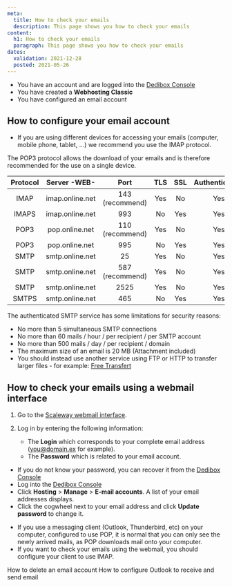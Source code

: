 ```yaml
---
meta:
  title: How to check your emails
  description: This page shows you how to check your emails
content:
  h1: How to check your emails
  paragraph: This page shows you how to check your emails
dates:
  validation: 2021-12-28
  posted: 2021-05-26
---
```


<Message type="requirement">

  - You have an account and are logged into the [Dedibox Console](https://console.online.net)
  - You have created a **Webhosting Classic**
  - You have configured an email account

</Message>



## How to configure your email account 

<Message type="note">

  - If you are using different devices for accessing your emails (computer, mobile phone, tablet, …) we recommend you use the IMAP protocol.

</Message>


The POP3 protocol allows the download of your emails and is therefore recommended for the use on a single device.


| Protocol |   Server -WEB-  |       Port      | TLS | SSL | Authentication |
|:--------:|:---------------:|:---------------:|:---:|:---:|:--------------:|
|   IMAP   | imap.online.net | 143 (recommend) | Yes |  No |       Yes      |
|   IMAPS  | imap.online.net |       993       |  No | Yes |       Yes      |
|   POP3   |  pop.online.net | 110 (recommend) | Yes |  No |       Yes      |
|   POP3   |  pop.online.net |       995       |  No | Yes |       Yes      |
|   SMTP   | smtp.online.net |        25       | Yes |  No |       Yes      |
|   SMTP   | smtp.online.net | 587 (recommend) | Yes |  No |       Yes      |
|   SMTP   | smtp.online.net |       2525      | Yes |  No |       Yes      |
|   SMTPS  | smtp.online.net |       465       |  No | Yes |       Yes      |



<Message type="important">

The authenticated SMTP service has some limitations for security reasons:

- No more than 5 simultaneous SMTP connections
- No more than 60 mails / hour / per recipient / per SMTP account
- No more than 500 mails / day / per recipient / domain
- The maximum size of an email is 20 MB (Attachment included)
- You should instead use another service using FTP or HTTP to transfer larger files - for example: [Free Transfert](https://transfert.free.fr/)

</Message>


## How to check your emails using a webmail interface 

1. Go to the [Scaleway webmail interface](https://webmail.online.net/). 
2. Log in by entering the following information:

    * The **Login** which corresponds to your complete email address ([you@domain.ex](mailto:you@domain.ex) for example).
    * The **Password** which is related  to your email account. 
        
<Message type="note">

- If you do not know your password, you can recover it from the [Dedibox Console](https://console.online.net)
- Log into the [Dedibox Console](https://console.online.net)
- Click **Hosting** > **Manage** > **E-mail accounts**. A list of your email addresses displays.
- Click the cogwheel next to your email address and click **Update password** to change it.  
    
</Message>

<Message type="tip">

- If you use a messaging client (Outlook, Thunderbird, etc) on your computer, configured to use POP, it is normal that you can only see the newly arrived mails, as POP downloads mail onto your computer.
- If you want to check your emails using the webmail, you should configure your client to use IMAP. 

</Message>

<Navigation title="See Also">
  <PreviousButton to="/webhosting/classic/how-to/delete-email-account/">How to delete an email account</PreviousButton>
  <NextButton to="/webhosting/classic/how-to/configure-outlook/">How to configure Outlook to receive and send email</NextButton>
</Navigation> 
